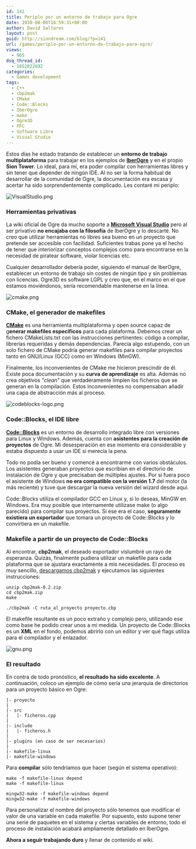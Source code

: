 ```yaml
---
id: 141
title: Periplo por un entorno de trabajo para Ogre
date: 2010-08-06T16:59:31+00:00
author: David Saltares
layout: post
guid: http://siondream.com/blog/?p=141
url: /games/periplo-por-un-entorno-de-trabajo-para-ogre/
views:
  - 965
dsq_thread_id:
  - 1852022692
categories:
  - Games development
tags:
  - C++
  - cbp2mak
  - CMake
  - Code::Blocks
  - IberOgre
  - make
  - Ogre3D
  - PFC
  - Software Libre
  - Visual Studio
---
```


Estos días he estado tratando de establecer un **entorno de trabajo multiplataforma** para trabajar en los ejemplos de **[IberOgre](http://osl.uca.es/iberogre/)** y en el propio **Sion Tower**. Lo ideal, para mí, era poder compilar con herramientas libres y sin tener que depender de ningún IDE. Al no ser la forma habitual de desarrollar de la comunidad de Ogre, la documentación era escasa y acertar ha sido sorprendentemente complicado. Les contaré mi periplo:

![VisualStudio.png](/img/wp/VisualStudio.png)

### Herramientas privativas

La wiki oficial de Ogre da mucho soporte a **[Microsoft Visual Studio](http://es.wikipedia.org/wiki/Microsoft_Visual_Studio)** pero al ser privativo **no encajaba con la filosofía** de IberOgre y lo descarté. No creo que utilizar herramientas no libres sea bueno en un proyecto que pretende ser accesible con facilidad. Suficientes trabas pone ya el hecho de tener que interiorizar conceptos complejos como para encontrarse en la necesidad de piratear software, violar licencias etc.

Cualquier desarrollador debería poder, siguiendo el manual de IberOgre, establecer un entorno de trabajo sin costes de ningún tipo y sin problemas con licencias. Ogre3D es software LGPL y creo que, en el marco en el que estamos moviéndonos, sería recomendable mantenerse en la línea.

![cmake.png](/img/wp/cmake.png)

### CMake, el generador de makefiles

[**CMake**](http://es.wikipedia.org/wiki/CMake) es una herramienta multiplataforma y open source capaz de g**enerar makefiles específicos** para cada plataforma. Debemos crear un fichero CMakeLists.txt con las instrucciones pertinentes: código a compilar, librerías requeridas y demás dependencias. Parecía algo estupendo, con un solo fichero de CMake podría generar makefiles para compilar proyectos tanto en GNU/Linux (GCC) como en Windows (MinGW).

Finalmente, los inconvenientes de CMake me hicieron prescindir de él. Existe poca documentación y su **curva de aprendizaje** es alta. Además no crea objetivos *"clean"* que verdaderamente limpien los ficheros que se generan en la compilación. Estos inconvenientes no compensaban añadir una capa de abstracción más al proceso.

![codeblocks-logo.png](/img/wp/codeblocks-logo.png)

### Code::Blocks, el IDE libre

[**Code::Blocks**](http://es.wikipedia.org/wiki/Code::Blocks) es un entorno de desarrollo integrado libre con versiones para Linux y Windows. Además, cuenta con **asistentes para la creación de proyectos** de Ogre. Mi desesperación en ese momento era considerable y estaba dispuesto a usar un IDE si merecía la pena.

Todo no podía ser bueno y comencé a encontrarme con varios obstáculos. Los asistentes generaban proyectos que escribían en el directorio de instalación de Ogre y que precisaban de múltiples ajustes. Por si fuera poco el asistente de Windows **no era compatible con la versión 1.7** del motor (la más reciente) y tuve que descargar la nueva versión del wizard desde aquí.

Code::Blocks utiliza el compilador GCC en Linux y, si lo deseas, MinGW en Windows. Era muy posible que internamente utilizase make (o algo parecido) para compilar sus proyectos. Si ese era el caso, **seguramente existiera un exportador** que tomara un proyecto de Code::Blocks y lo convirtiera en un makefile.

### Makefile a partir de un proyecto de Code::Blocks

Al encontrar, **cbp2mak**, el deseado exportador vislumbré un rayo de esperanza. Quizás, finalmente pudiera utilizar un makefile para cada plataforma que se ajustara exactamente a mis necesidades. El proceso es muy sencillo, [descargamos cbp2mak](http://bblean.berlios.de/cbp2mak-0.2.zip) y ejecutamos las siguientes instrucciones:

```
unzip cbp2mak-0.2.zip
cd cbp2mak.zip
make

./cbp2mak -C ruta_al_proyecto proyecto.cbp
```


El makefile resultante es un poco extraño y complejo pero, utilizando ese como base he podido crear unos a mi medida. Un proyecto de Code::Blocks es un **XML** en el fondo, podemos abrirlo con un editor y ver qué flags utiliza para el compilador y el enlazador.

![gnu.png](/img/wp/gnu.png)

### El resultado

En contra de todo pronóstico, **el resultado ha sido excelente**. A continuación, coloco un ejemplo de cómo sería una jerarquía de directorios para un proyecto básico en Ogre:

```
|- proyecto
|
|- src
|   |- ficheros.cpp
|
|- include
|   |- ficheros.h
|
|- plugins (en caso de ser necesarios)
|
|- makefile-linux
|- makefile-windows
```


Para **compilar** sólo tendríamos que hacer (según el sistema operativo):

```
make -f makefile-linux depend
make -f makefile-linux

mingw32-make -f makefile-windows depend
mingw32-make -f makefile-windows
```


Para personalizar el nombre del proyecto sólo tenemos que modificar el valor de una variable en cada makefile. Por supuesto, esto supone tener una serie de paquetes en el sistema y ciertas variables de entorno, todo el proceso de instalación acabará ampliamente detallado en IberOgre.

**Ahora a seguir trabajando duro** y llenar de contenido el wiki.